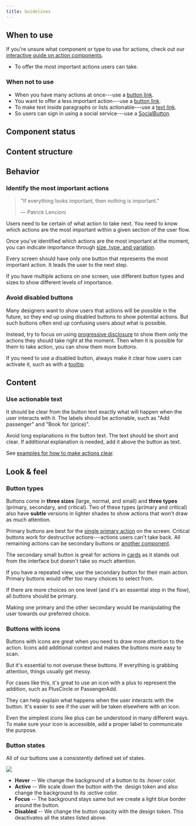 ```yaml
---
title: Guidelines
---
```



<ReactExample />

## When to use

If you're unsure what component or type to use for actions, check out our [interactive guide on action components](/guides/using-button-type-components/).

- To offer the most important actions users can take.

### When not to use

- When you have many actions at once---use a [button link](/components/buttonlink/).
- You want to offer a less important action---use a [button link](/components/buttonlink/).
- To make text inside paragraphs or lists actionable---use a [text link](/components/textlink/).
- So users can sign in using a social service---use a [SocialButton](/components/socialbutton/).

## Component status

<ComponentStatus component="button" />

## Content structure

<FigmaFile
  file="4QJZqvBvRrLu6t9mwObCkA"
  node="289%3A14"
  alt="IconLeft: visually supports button visability; label: describes the main action and works best when short; icon right: shows additional options for the button (expandable, link, etc.)."
/>

## Behavior

### Identify the most important actions

> "If everything looks important, then nothing is important."
>
> ― Patrick Lencioni

Users need to be certain of what action to take next.
You need to know which actions are the most important within a given section of the user flow.

Once you've identified which actions are the most important at the moment,
you can indicate importance through [size, type, and variation](#button-combinations).

<Guidelines type="do" title="Have one primary action">


Every screen should have only one button that represents the most important action.
It leads the user to the next step.

<FigmaFile
  alt="One primary button on a screen stands out."
  file="fannvRpkOJK6uxxT33EKaa"
  node="10%3A1406"
/>
<FigmaFile
  alt="Too many primary buttons confuse users."
  file="fannvRpkOJK6uxxT33EKaa"
  node="10%3A1666"
/>

</Guidelines>


<Guidelines type="do" title="Show importance hierarchy">


If you have multiple actions on one screen,
use different button types and sizes to show different levels of importance.

<FigmaFile
  alt="One primary button on a screen stands out."
  file="fannvRpkOJK6uxxT33EKaa"
  node="10%3A1406"
/>

</Guidelines>


### Avoid disabled buttons

Many designers want to show users that actions will be possible in the future,
so they end up using disabled buttons to show potential actions.
But such buttons often end up confusing users about what is possible.

Instead, try to focus on using [progressive disclosure](/guides/progressive-disclosure/)
to show them only the actions they should take right at the moment.
Then when it is possible for them to take action, you can show them more buttons.

If you need to use a disabled button,
always make it clear how users can activate it,
such as with a [tooltip](/components/tooltip/).

## Content

### Use actionable text

It should be clear from the button text exactly what will happen
when the user interacts with it.
The labels should be actionable, such as "Add passenger" and "Book for (price)".

Avoid long explanations in the button text.
The text should be short and clear.
If additional explanation is needed, add it above the button as text.

See [examples for how to make actions clear](/content/voice-tone/straightforward/#make-every-action-clear).

## Look & feel

<ButtonSizeSnippet />

### Button types

Buttons come in **three sizes** (large, normal, and small)
and **three types** (primary, secondary, and critical).
Two of these types (primary and critical) also have **subtle** versions in lighter shades
to show actions that won't draw as much attention.

Primary buttons are best for the [single primary action](#identify-the-most-important-actions) on the screen.
Critical buttons work for destructive actions---actions users can't take back.
All remaining actions can be secondary buttons or [another component](#when-to-use).

<ReactExample name="Button types" />

<Guidelines type="do" title="Use secondary small buttons for additional actions on the page">


The secondary small button is great for actions in [cards](/components/cards/)
as it stands out from the interface but doesn't take so much attention.

</Guidelines>


<Guidelines type="do" title="Use secondary buttons for items in loop">


If you have a repeated view,
use the secondary button for their main action.
Primary buttons would offer too many choices to select from.

</Guidelines>


<Guidelines type="do" title="Don't use primary buttons to manipulate users">


If there are more choices on one level (and it's an essential step in the flow),
all buttons should be primary.

Making one primary and the other secondary would be manipulating the user towards our preferred choice.

</Guidelines>


### Buttons with icons

Buttons with icons are great when you need to draw more attention to the action.
Icons add additional context and makes the buttons more easy to scan.

But it's essential to not overuse these buttons.
If everything is grabbing attention, things usually get messy.

<ReactExample name="Buttons with icons" />

<Guidelines type="do" title="Use a left icon when the button adds another item">


For cases like this, it's great to use an icon with a plus to represent the addition,
such as PlusCircle or PassengerAdd.

</Guidelines>


<Guidelines type="do" title="Right icons should only be directional">


They can help explain what happens when the user interacts with the button.
It's easier to see if the user will be taken elsewhere with an icon.

</Guidelines>


<Guidelines type="do" title="Add a label when using icon-only buttons">


Even the simplest icons like plus can be understood in many different ways.
To make sure your icon is accessible,
add a proper label to communicate the purpose.

</Guidelines>


### Button states

All of our buttons use a consistently defined set of states.

![](../../../../images/components/actions/button-interactions.png)

- **Hover** -- We change the background of a button to its :_hover_ color.
- **Active** -- We scale down the button with the <InlineToken value="modifierScaleButtonActive" />
  design token and also change the background to its _:active_ color.
- **Focus** -- The background stays same but we create a light blue border around the button.
- **Disabled** -- We change the button opacity with the <InlineToken value="opacityButtonDisabled" />
  design token. This deactivates all the states listed above.

